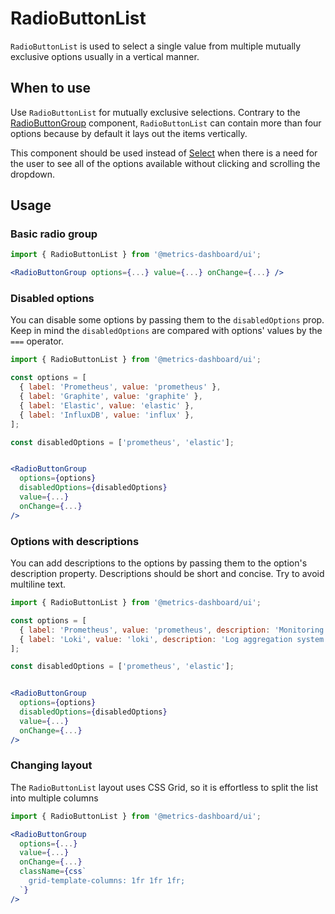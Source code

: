 
<Meta title="MDX|RadioButtonList" component={RadioButtonList} />

# RadioButtonList

`RadioButtonList` is used to select a single value from multiple mutually exclusive options usually in a vertical manner.

## When to use

Use `RadioButtonList` for mutually exclusive selections.
Contrary to the [RadioButtonGroup](?path=/docs/forms-radiobuttongroup--radio-buttons) component, `RadioButtonList` can contain more than four options because by default it lays out the items vertically.

This component should be used instead of [Select](?path=/docs/forms-select--basic) when there is a need for the user to see all of the options available without clicking and scrolling the dropdown.

## Usage

### Basic radio group

```jsx
import { RadioButtonList } from '@metrics-dashboard/ui';

<RadioButtonGroup options={...} value={...} onChange={...} />

```

### Disabled options

You can disable some options by passing them to the `disabledOptions` prop.
Keep in mind the `disabledOptions` are compared with options' values by the `===` operator.

```jsx
import { RadioButtonList } from '@metrics-dashboard/ui';

const options = [
  { label: 'Prometheus', value: 'prometheus' },
  { label: 'Graphite', value: 'graphite' },
  { label: 'Elastic', value: 'elastic' },
  { label: 'InfluxDB', value: 'influx' },
];

const disabledOptions = ['prometheus', 'elastic'];


<RadioButtonGroup
  options={options}
  disabledOptions={disabledOptions}
  value={...}
  onChange={...}
/>
```

### Options with descriptions

You can add descriptions to the options by passing them to the option's description property.
Descriptions should be short and concise. Try to avoid multiline text.

```jsx
import { RadioButtonList } from '@metrics-dashboard/ui';

const options = [
  { label: 'Prometheus', value: 'prometheus', description: 'Monitoring system & TSDB' },
  { label: 'Loki', value: 'loki', description: 'Log aggregation system' },
];

const disabledOptions = ['prometheus', 'elastic'];


<RadioButtonGroup
  options={options}
  disabledOptions={disabledOptions}
  value={...}
  onChange={...}
/>
```

### Changing layout

The `RadioButtonList` layout uses CSS Grid, so it is effortless to split the list into multiple columns

```jsx
import { RadioButtonList } from '@metrics-dashboard/ui';

<RadioButtonGroup
  options={...}
  value={...}
  onChange={...}
  className={css`
    grid-template-columns: 1fr 1fr 1fr;
  `}
/>

```

<ArgTypes of={RadioButtonList} />
